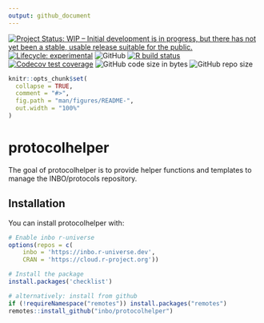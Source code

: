 ```yaml
---
output: github_document
---
```


<!-- README.md is generated from README.Rmd. Please edit that file -->

[![Project Status: WIP – Initial development is in progress, but there has not yet been a stable, usable release suitable for the public.](https://www.repostatus.org/badges/latest/wip.svg)](https://www.repostatus.org/#wip)
[![Lifecycle: experimental](https://img.shields.io/badge/lifecycle-experimental-orange.svg)](https://lifecycle.r-lib.org/articles/stages.html#experimental)
![GitHub](https://img.shields.io/github/license/inbo/protocolhelper)
[![R build status](https://github.com/inbo/protocolhelper/workflows/check%20package%20on%20main/badge.svg)](https://github.com/inbo/protocolhelper/actions)
[![Codecov test coverage](https://codecov.io/gh/inbo/protocolhelper/branch/main/graph/badge.svg)](https://codecov.io/gh/inbo/protocolhelper?branch=main)
![GitHub code size in bytes](https://img.shields.io/github/languages/code-size/inbo/protocolhelper.svg)
![GitHub repo size](https://img.shields.io/github/repo-size/inbo/protocolhelper.svg)

```r
knitr::opts_chunk$set(
  collapse = TRUE,
  comment = "#>",
  fig.path = "man/figures/README-",
  out.width = "100%"
)
```

# protocolhelper

The goal of protocolhelper is to provide helper functions and templates to manage the INBO/protocols repository.

## Installation

You can install protocolhelper with:

``` r
# Enable inbo r-universe
options(repos = c(
    inbo = 'https://inbo.r-universe.dev',
    CRAN = 'https://cloud.r-project.org'))

# Install the package
install.packages('checklist')

# alternatively: install from github
if (!requireNamespace("remotes")) install.packages("remotes")
remotes::install_github("inbo/protocolhelper")
```

